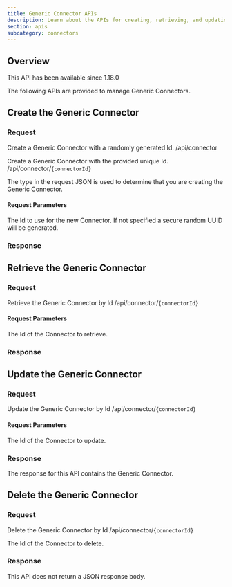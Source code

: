 ```yaml
---
title: Generic Connector APIs
description: Learn about the APIs for creating, retrieving, and updating Generic Connectors.
section: apis
subcategory: connectors
---
```


## Overview

<Aside type="version">
This API has been available since 1.18.0
</Aside>

The following APIs are provided to manage Generic Connectors.


## Create the Generic Connector

### Request

<APIAuthentication icon="lock">Create a Generic Connector with a randomly generated Id.</APIAuthentication>
<APIURI method="POST">/api/connector</APIURI>

<APIAuthentication icon="lock">Create a Generic Connector with the provided unique Id.</APIAuthentication>
<APIURI method="POST">/api/connector/`{connectorId}`</APIURI>

The <InlineField>type</InlineField> in the request JSON is used to determine that you are creating the Generic Connector.

#### Request Parameters

<APIBlock>
  <APIField name="connectorId" type="UUID" optional defaults="secure random UUID">
    The Id to use for the new Connector. If not specified a secure random UUID will be generated.
  </APIField>
</APIBlock>

<GenericRequestBody />

### Response

<StandardPostResponseCodes never_search_error />

<GenericResponseBody />

## Retrieve the Generic Connector

### Request

<APIAuthentication icon="lock">Retrieve the Generic Connector by Id</APIAuthentication>
<APIURI method="GET">/api/connector/`{connectorId}`</APIURI>

#### Request Parameters

<APIBlock>
  <APIField name="connectorId" type="UUID" required>
    The Id of the Connector to retrieve.
  </APIField>
</APIBlock>

### Response

<StandardGetResponseCodes never_search_error />

<GenericResponseBody />

## Update the Generic Connector

<GenericUpdateExplanationFragment capitalized_object_name="Generic Connector" />

### Request

<APIAuthentication icon="lock">Update the Generic Connector by Id</APIAuthentication>
<APIURI method="PUT">/api/connector/`{connectorId}`</APIURI>

<PatchSupport api_endpoint="/api/connector/`{connectorId}`" />

#### Request Parameters

<APIBlock>
  <APIField name="connectorId" type="UUID" required>
    The Id of the Connector to update.
  </APIField>
</APIBlock>

<GenericRequestBody />

### Response

The response for this API contains the Generic Connector.

<StandardPutResponseCodes never_search_error />

<GenericResponseBody />

## Delete the Generic Connector

### Request

<APIAuthentication icon="lock">Delete the Generic Connector by Id</APIAuthentication>
<APIURI method="DELETE">/api/connector/`{connectorId}`</APIURI>

<APIBlock>
  <APIField name="connectorId" type="UUID" required>
    The Id of the Connector to delete.
  </APIField>
</APIBlock>

### Response

This API does not return a JSON response body.

<StandardDeleteResponseCodes never_search_error />

